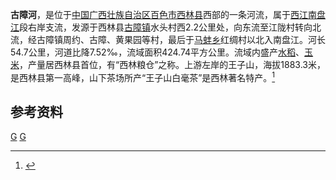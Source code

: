 {{Infobox River
  | river_name      = 古障河
  | image_name      =
  | image_size      = 
  | caption         = 
  | origin          = [[广西壮族自治区|广西壮族自治区]][[西林县|西林县]][[古障镇|古障镇]]水头村
  | mouth           = 广西壮族自治区西林县[[马蚌乡|马蚌乡]]红绸村[[南盘江|南盘江]]
  | basin_countries = {{PRC}}
  | length          = 54.7 km
  | elevation       = 
  | mouth_elevation = 
  | discharge       = 
  | watershed       = 424.74 km<sup>2</sup>
}}
'''古障河'''，是位于[[中国|中国]][[广西壮族自治区|广西壮族自治区]][[百色市|百色市]][[西林县|西林县]]西部的一条河流，属于[[西江|西江]][[南盘江|南盘江]]段右岸支流，发源于西林县[[古障镇|古障镇]]水头村西2.2公里处，向东流至江陇村转向北流，经古障镇周约、古障、黄果园等村，最后于[[马蚌乡|马蚌乡]]红绸村以北入南盘江。河长54.7公里，河道比降7.52‰，流域面积424.74平方公里。流域内盛产[[水稻|水稻]]、[[玉米|玉米]]，产量居西林县首位，有“西林粮仓”之称。上游左岸的王子山，海拔1883.3米，是西林县第一高峰，山下茶场所产“王子山白毫茶”是西林著名特产。<ref name="中国河湖大典">{{cite book zh |author=《[[中国河湖大典|中国河湖大典]]》编纂委员会 |title=《中国河湖大典·珠江卷》 |format=M |edition=1 |location=北京 |publisher=中国水利水电出版社 |date=2013年1月 |pages=38页 |id= ISBN 978-7-5170-0561-2}}</ref>
==参考资料==
{{reflist}}
[[Category:南盤江水系|G]]
[[Category:广西河流|G]]